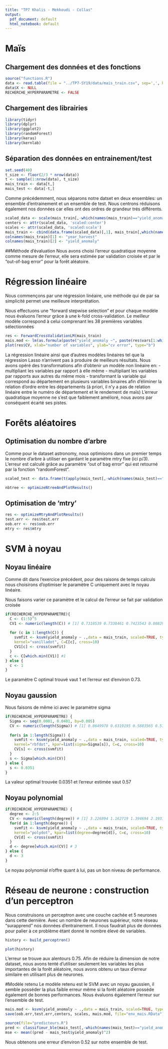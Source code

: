 ```yaml
---
title: "TP7 Khalis - Mekkoudi - Collas"
output: 
  pdf_document: default
  html_notebook: default
---
```



# Maïs
## Chargement des données et des fonctions
```r
source("functions.R")
data <- read.table(file = "../TP7-SY19/data/mais_train.csv", sep=',', header = T)
data$X <- NULL
RECHERCHE_HYPERPARAMETRE <- FALSE
```

## Chargement des librairies
```r
library(tidyr)
library(dplyr)
library(ggplot2)
library(randomForest)
library(keras)
library(kernlab)
```


## Séparation des données en entrainement/test 
```r
set.seed(40)
t_size <- floor(2/3 * nrow(data))
t <- sample(1:nrow(data), t_size)
mais_train <- data[t,]
mais_test <- data[-t,]
```

Comme précédemment, nous séparons notre datset en deux ensembles: un ensemble d'entrainement et un ensemble de test.
Nous centrons réduisons également nos données car elles ont des ordres de grandeur trés différents.
```r
scaled_data <- scale(mais_train[,-which(names(mais_train)=="yield_anomaly")], center = TRUE, scale = TRUE)
centers <- attr(scaled_data, 'scaled:center')
scales <- attr(scaled_data, 'scaled:scale')
mais_train <- cbind(data.frame(scaled_data)[,1], mais_train[,which(names(mais_train)=="yield_anomaly")], data.frame(scaled_data)[, 2:ncol(scaled_data)])
colnames(mais_train)[1] <- "year_harvest"
colnames(mais_train)[2] <- "yield_anomaly"
```

##Méthode d'évaluation
Nous avons choisi l'erreur quadratique moyenne comme mesure de l'erreur, elle sera estimée par validation croisée et par le "out-of-bag error" pour la forêt aléatoire.

# Régression linéaire
Nous commençons par une régression linéaire, une méthode qui de par sa simplicité permet une meilleure interprétation. 

Nous effectuons une "forward stepwise selection" et pour chaque modèle nous évaluons l'erreur gràce à une k-fold cross-validation.
Le meilleur modèle correspond à celui comprenant les 38 premières variables sélectionnées

```r
res <- ForwardCrossValidationLM(mais_train)
mais.mod <- lm(as.formula(paste("yield_anomaly ~", paste(res$vars[1:which.min(res$CV)],collapse="+"))),data=mais_train)
plot(res$CV, xlab="number of variables", ylab="cv error", type="b")
```
La régression linéaire ainsi que d'autres modèles linéaires tel que la régression Lasso n'arrivent pas à produire de meilleurs résultats.
Nous avons opéré des transformations afin d'obtenir un modèle non linéaire en: 
  - multipliant les variables par rapport à elle même
  - multipliant les variables par rapports aux autres du même mois
  - transformant la variable qui correspond au département en plusieurs variables binaires afin d'éliminer la relation d'ordre entre les départements (à priori, il n'y a pas de relation linéaire entre le numéro de département et le rendement de maïs)
L'erreur quadratique moyenne ne s'est que faiblement amélioré, nous avons par conséquent écarté ses pistes.


# Forêts aléatoires

## Optimisation du nombre d'arbre

Comme pour le dataset astronomy, nous optimisons dans un premier temps le nombre d'arbre à utiliser en gardant le paramètre mtry fixe (ici p/3). L'erreur est calculé grâce au paramètre "out of bag error" qui est retourné par la fonction "randomForest".
```r
scaled_test <- data.frame(t(apply(mais_test[,-which(names(mais_test)=="yield_anomaly")], 1, function(r)(r - centers) / scales )))

nbtree <- optimizeNtreeAndPlotResults()
```

## Optimisation de 'mtry'

```r
res <- optimizeMtryAndPlotResults()
test.err <- res$test.err
oob.err <- res$oob.err
mtry <- res$mtry
```


# SVM à noyau

## Noyau linéaire

Comme dit dans l'exercice précédent, pour des raisons de temps calculs nous choisirons d'optimiser le paramètre C uniquement avec le noyau linéaire.

Nous faisons varier ce paramètre et le calcul de l'erreur se fait par validation croisée
```r
if(RECHERCHE_HYPERPARAMETRE){
  C <- (1:5)^5
  CV1 <- numeric(length(C)) # [1] 0.7318539 0.7338461 0.7423543 0.8082920 1.0046964
  
  for (c in 1:length(C)) {
    svmfit <- ksvm(yield_anomaly ~ .,data = mais_train, scaled=TRUE, type="eps-svr",
    kernel="vanilladot", C=C[c], cross=10)
    CV1[c] <- cross(svmfit)
  }
  c <- C[which.min(CV1)] #1
} else {
  c <- 1
}
```
Le paramètre C optimal trouvé vaut 1 et l'erreur est d'environ 0.73.

## Noyau gaussion

Nous faisons de même ici avec le paramètre sigma
```r

if(RECHERCHE_HYPERPARAMETRE) {
  Sigma <- seq(0.0001, 0.0401, by=0.005)
  CV <- numeric(length(Sigma)) # [1] 0.8649978 0.6319195 0.5883565 0.5764376 0.5767431 0.5762012 0.5819445 0.5748510 0.5815259
  
  for(s in 1:length(Sigma)) {
    svmfit <- ksvm(yield_anomaly ~ .,data = mais_train, scaled=TRUE, type="eps-svr",
    kernel="rbfdot", kpar=list(sigma=Sigma[s]), C=c, cross=10)
    CV[s] <- cross(svmfit)
  }
  s <- Sigma[which.min(CV)]
} else {
  s <- 0.0351
}
```
La valeur optimal trouvée 0.0351 et l'erreur estimée vaut 0.57


## Noyau polynomial

```r
if(RECHERCHE_HYPERPARAMETRE) {
  degree <- 2:5
  CV <- numeric(length(degree)) # [1] 3.226894 1.162719 1.394694 2.193799
  for(d in 1:length(degree)) {
    svmfit <- ksvm(yield_anomaly ~ .,data = mais_train, scaled=TRUE, type="eps-svr",
    kernel="polydot", kpar=list(degree=degree[d]), C=c, cross=10)
    CV[d] <- cross(svmfit)
  }
  d <- degree[which.min(CV)] # 3
} else {
  d <- 3
}
```
Le noyau polynomial n'offre quant à lui, pas un bon niveau de performance.

# Réseau de neurone : construction d'un perceptron
Nous construisons un perceptron avec une couche cachée et 5 neurones dans cette dernière.
Avec un nombre de neurones supérieur, notre réseau "surapprend" nos données d'entrainement. Il nous faudrait plus de données pour palier à ce problème étant donné le nombre élevé de variables.

```r
history <- build_perceptron()
```

```r
plot(history)
```
L'erreur se trouve aux alentours 0.75. Afin de réduire la dimension de notre dataset, nous avons tenté d'utiliser seulement les variables les plus importantes de la forêt aléatoire, nous avons obtenu un taux d'erreur similaire en utilisant plus de neurones.


#Modèle retenu
Le modèle retenu est le SVM avec un noyau gaussien, il semble posséder la plus faible erreur même si la forêt aléatoire posséde également de bonnes performances.
Nous évaluons également l'erreur sur l'ensemble de test.
```r
mais.mod <- ksvm(yield_anomaly ~ .,data = mais_train, scaled=TRUE, type="eps-svr", kernel="rbfdot", kpar=list(sigma=0.0351), C=1)
save(oob.err,test.err,centers, scales, mais.mod, file="env_mais.RData")
```

```r
source(file="predicteurs.R")
pred <- classifieur_ble(mais_test[,-which(names(mais_test)=="yield_anomaly")])
mse <- mean((pred - mais_test$yield_anomaly)^2)
```

Nous obtenons une erreur d'environ 0.52 sur notre ensemble de test.

